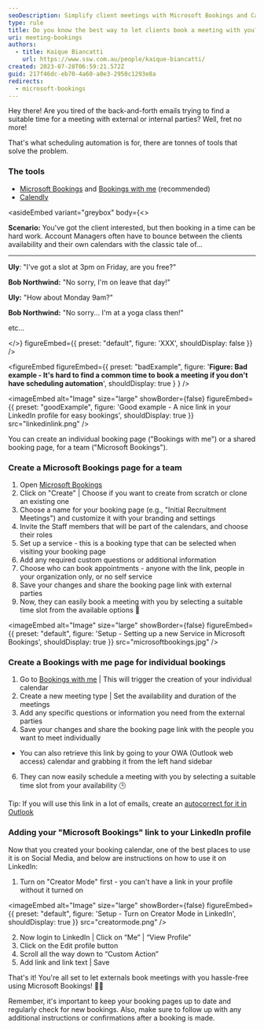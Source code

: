 ```yaml
---
seoDescription: Simplify client meetings with Microsoft Bookings and Calendly - automate scheduling and reduce back-and-forth emails.
type: rule
title: Do you know the best way to let clients book a meeting with you?
uri: meeting-bookings
authors:
  - title: Kaique Biancatti
    url: https://www.ssw.com.au/people/kaique-biancatti/
created: 2023-07-28T06:59:21.572Z
guid: 217f46dc-eb70-4a60-a0e3-2950c1293e8a
redirects:
  - microsoft-bookings
---
```


Hey there! Are you tired of the back-and-forth emails trying to find a suitable time for a meeting with external or internal parties? Well, fret no more!

That's what scheduling automation is for, there are tonnes of tools that solve the problem.
### The tools

* [Microsoft Bookings](https://www.microsoft.com/en-au/microsoft-365/business/scheduling-and-booking-app) and [Bookings with me](https://outlook.office.com/bookwithme/me) (recommended)
* [Calendly](https://calendly.com/)

<youtubeEmbed url="https://www.youtube.com/embed/LsFofCLoUJE" description="Video: Microsoft Bookings - How to get started (2 min)" />

<asideEmbed
  variant="greybox"
  body={<>
    
**Scenario:** You've got the client interested, but then booking in a time can be hard work. Account Managers often have to bounce between the clients availability and their own calendars with the classic tale of...

---

**Uly**: "I've got a slot at 3pm on Friday, are you free?"

**Bob Northwind:** "No sorry, I'm on leave that day!"

**Uly:** "How about Monday 9am?"

**Bob Northwind:** "No sorry... I'm at a yoga class then!"

etc...

  </>}
  figureEmbed={{
    preset: "default",
    figure: 'XXX',
    shouldDisplay: false
  }}
/>

<figureEmbed figureEmbed={{
  preset: "badExample",
  figure: '**Figure: Bad example - It\'s hard to find a common time to book a meeting if you don\'t have scheduling automation**',
  shouldDisplay: true
} } />


<imageEmbed
  alt="Image"
  size="large"
  showBorder={false}
  figureEmbed={{
    preset: "goodExample",
    figure: 'Good example - A nice link in your LinkedIn profile for easy bookings',
    shouldDisplay: true
  }}
  src="linkedinlink.png"
/>

You can create an individual booking page ("Bookings with me") or a shared booking page, for a team ("Microsoft Bookings").

### Create a Microsoft Bookings page for a team

1. Open [Microsoft Bookings](https://www.microsoft.com/en-au/microsoft-365/business/scheduling-and-booking-app)
2. Click on "Create" | Choose if you want to create from scratch or clone an existing one
3. Choose a name for your booking page (e.g., "Initial Recruitment Meetings") and customize it with your branding and settings
4. Invite the Staff members that will be part of the calendars, and choose their roles
5. Set up a service - this is a booking type that can be selected when visiting your booking page
6. Add any required custom questions or additional information
7. Choose who can book appointments - anyone with the link, people in your organization only, or no self service
8. Save your changes and share the booking page link with external parties
9. Now, they can easily book a meeting with you by selecting a suitable time slot from the available options 📅
   
<imageEmbed
  alt="Image"
  size="large"
  showBorder={false}
  figureEmbed={{
    preset: "default",
    figure: 'Setup - Setting up a new Service in Microsoft Bookings',
    shouldDisplay: true
  }}
  src="microsoftbookings.jpg"
/>

### Create a Bookings with me page for individual bookings

1. Go to [Bookings with me](https://outlook.office.com/bookwithme/me) | This will trigger the creation of your individual calendar
2. Create a new meeting type | Set the availability and duration of the meetings
3. Add any specific questions or information you need from the external parties
4. Save your changes and share the booking page link with the people you want to meet individually

* You can also retrieve this link by going to your OWA (Outlook web access) calendar and grabbing it from the left hand sidebar

6. They can now easily schedule a meeting with you by selecting a suitable time slot from your availability 🕒

Tip: If you will use this link in a lot of emails, create an [autocorrect for it in Outlook](/autocorrect-in-outlook)

### Adding your "Microsoft Bookings" link to your LinkedIn profile

Now that you created your booking calendar, one of the best places to use it is on Social Media, and below are instructions on how to use it on LinkedIn:

1. Turn on "Creator Mode" first - you can't have a link in your profile without it turned on

   
<imageEmbed
  alt="Image"
  size="large"
  showBorder={false}
  figureEmbed={{
    preset: "default",
    figure: 'Setup - Turn on Creator Mode in LinkedIn',
    shouldDisplay: true
  }}
  src="creatormode.png"
/>

2. Now login to LinkedIn | Click on “Me” | “View Profile”
3. Click on the Edit profile button
4. Scroll all the way down to “Custom Action”
5. Add link and link text | Save

That's it! You're all set to let externals book meetings with you hassle-free using Microsoft Bookings! 🎉✨

Remember, it's important to keep your booking pages up to date and regularly check for new bookings. Also, make sure to follow up with any additional instructions or confirmations after a booking is made.